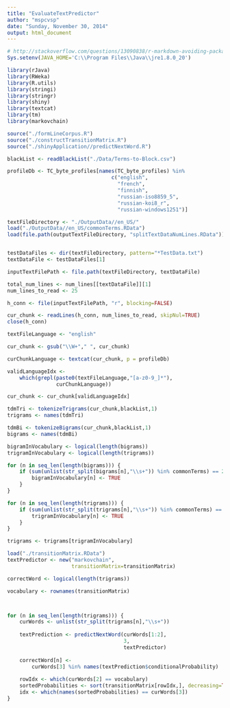 ```yaml
---
title: "EvaluateTextPredictor"
author: "mspcvsp"
date: "Sunday, November 30, 2014"
output: html_document
---
```


```r
# http://stackoverflow.com/questions/13090838/r-markdown-avoiding-package-loading-messages
Sys.setenv(JAVA_HOME='C:\\Program Files\\Java\\jre1.8.0_20')

library(rJava)
library(RWeka)
library(R.utils)
library(stringi)
library(stringr)
library(shiny)
library(textcat)
library(tm)
library(markovchain)

source("./formLineCorpus.R")
source("./constructTransitionMatrix.R")
source("./shinyApplication//predictNextWord.R")
```


```r
blackList <- readBlackList("./Data/Terms-to-Block.csv")

profileDb <- TC_byte_profiles[names(TC_byte_profiles) %in% 
                                  c("english",
                                    "french",
                                    "finnish",
                                    "russian-iso8859_5",
                                    "russian-koi8_r",
                                    "russian-windows1251")]

textFileDirectory <- "./OutputData//en_US/"
load("./OutputData//en_US/commonTerms.RData")
load(file.path(outputTextFileDirectory, "splitTextDataNumLines.RData"))


testDataFiles <- dir(textFileDirectory, pattern="*TestData.txt")
textDataFile <- testDataFiles[1]

inputTextFilePath <- file.path(textFileDirectory, textDataFile)

total_num_lines <- num_lines[[textDataFile]][1]
num_lines_to_read <- 25

h_conn <- file(inputTextFilePath, "r", blocking=FALSE)

cur_chunk <- readLines(h_conn, num_lines_to_read, skipNul=TRUE)
close(h_conn)

textFileLanguage <- "english"

cur_chunk <- gsub("\\W+"," ", cur_chunk)

curChunkLanguage <- textcat(cur_chunk, p = profileDb)

validLanguageIdx <- 
    which(grepl(paste0(textFileLanguage,"[a-z0-9_]*"),
                curChunkLanguage))

cur_chunk <- cur_chunk[validLanguageIdx]

tdmTri <- tokenizeTrigrams(cur_chunk,blackList,1)
trigrams <- names(tdmTri)

tdmBi <- tokenizeBigrams(cur_chunk,blackList,1)
bigrams <- names(tdmBi)

bigramInVocabulary <- logical(length(bigrams))
trigramInVocabulary <- logical(length(trigrams))

for (n in seq_len(length(bigrams))) {
    if (sum(unlist(str_split(bigrams[n],"\\s+")) %in% commonTerms) == 2) {
        bigramInVocabulary[n] <- TRUE
    }
}

for (n in seq_len(length(trigrams))) {
    if (sum(unlist(str_split(trigrams[n],"\\s+")) %in% commonTerms) == 3) {
        trigramInVocabulary[n] <- TRUE
    }
}

trigrams <- trigrams[trigramInVocabulary]

load("./transitionMatrix.RData")
textPredictor <- new("markovchain",
                     transitionMatrix=transitionMatrix)

correctWord <- logical(length(trigrams))

vocabulary <- rownames(transitionMatrix)



for (n in seq_len(length(trigrams))) {
    curWords <- unlist(str_split(trigrams[n],"\\s+"))
    
    textPrediction <- predictNextWord(curWords[1:2],
                                      3,
                                      textPredictor)
    
    correctWord[n] <- 
        curWords[3] %in% names(textPrediction$conditionalProbability)
    
    rowIdx <- which(curWords[2] == vocabulary)
    sortedProbabilities <- sort(transitionMatrix[rowIdx,], decreasing=TRUE)
    idx <- which(names(sortedProbabilities) == curWords[3])
}

```

